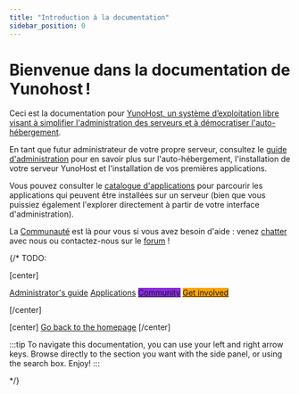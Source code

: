 ```yaml
---
title: "Introduction à la documentation"
sidebar_position: 0
---
```


# Bienvenue dans la documentation de Yunohost !

Ceci est la documentation pour [YunoHost, un système d’exploitation libre visant à simplifier l'administration des serveurs et à démocratiser l'auto-hébergement](/admin/overview/what_is_yunohost).

En tant que futur administrateur de votre propre serveur, consultez le [guide d'administration](/admin) pour en savoir plus sur l'auto-hébergement, l'installation de votre serveur YunoHost et l'installation de vos premières applications.

Vous pouvez consulter le [catalogue d'applications](https://apps.yunohost.org) pour parcourir les applications qui peuvent être installées sur un serveur (bien que vous puissiez également l'explorer directement à partir de votre interface d'administration).

La [Communauté](/community) est là pour vous si vous avez besoin d'aide : venez [chatter](/community/chat_rooms) avec nous ou contactez-nous sur le [forum](/community/forum) !

{/*
TODO:

[center]

<a href="/admindoc" class="btn btn-lg btn-primary inline"><i class="fa fa-cogs"></i> Administrator's guide</a>
<a href="/apps" class="btn btn-lg btn-success inline"><i class="fa fa-cubes"></i> Applications</a>
<a href="/community" class="btn btn-lg btn-primary" style="background: blueviolet;border-color: blueviolet;"><i class="fa fa-users"></i> Community</a>
<a href="/contribute" style="background: orange; border-color: orange;" class="btn btn-lg btn-error"><i class="fa fa-heart"></i> Get involved</a>

[/center]

[center]
<a href="https://yunohost.org" class="btn btn-lg inline"><i class="fa fa-fw fa-arrow-left"></i> Go back to the homepage</a>
[/center]

:::tip
To navigate this documentation, you can use your left and right arrow keys. Browse directly to the section you want with the <FAIcon icon="fa-bars"/> side panel, or using the <FAIcon icon="fa-search"/> search box. Enjoy!
:::

*/}
